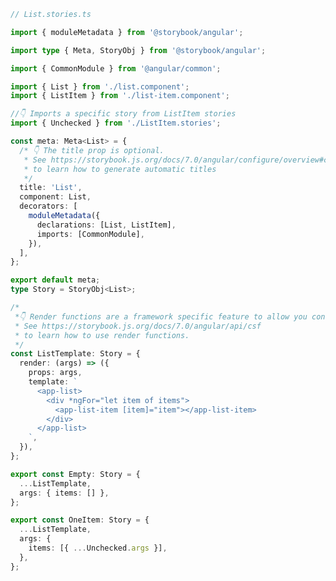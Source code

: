 ```ts
// List.stories.ts

import { moduleMetadata } from '@storybook/angular';

import type { Meta, StoryObj } from '@storybook/angular';

import { CommonModule } from '@angular/common';

import { List } from './list.component';
import { ListItem } from './list-item.component';

//👇 Imports a specific story from ListItem stories
import { Unchecked } from './ListItem.stories';

const meta: Meta<List> = {
  /* 👇 The title prop is optional.
   * See https://storybook.js.org/docs/7.0/angular/configure/overview#configure-story-loading
   * to learn how to generate automatic titles
   */
  title: 'List',
  component: List,
  decorators: [
    moduleMetadata({
      declarations: [List, ListItem],
      imports: [CommonModule],
    }),
  ],
};

export default meta;
type Story = StoryObj<List>;

/*
 *👇 Render functions are a framework specific feature to allow you control on how the component renders.
 * See https://storybook.js.org/docs/7.0/angular/api/csf
 * to learn how to use render functions.
 */
const ListTemplate: Story = {
  render: (args) => ({
    props: args,
    template: `
      <app-list>
        <div *ngFor="let item of items">
          <app-list-item [item]="item"></app-list-item>
        </div>
      </app-list>
    `,
  }),
};

export const Empty: Story = {
  ...ListTemplate,
  args: { items: [] },
};

export const OneItem: Story = {
  ...ListTemplate,
  args: {
    items: [{ ...Unchecked.args }],
  },
};
```
